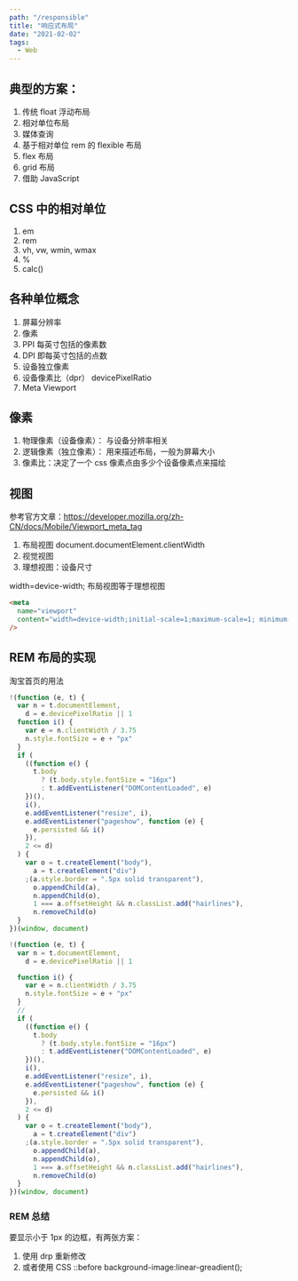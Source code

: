 ```yaml
---
path: "/responsible"
title: "响应式布局"
date: "2021-02-02"
tags:
  - Web
---
```


## 典型的方案：

1. 传统 float 浮动布局
2. 相对单位布局
3. 媒体查询
4. 基于相对单位 rem 的 flexible 布局
5. flex 布局
6. grid 布局
7. 借助 JavaScript

## CSS 中的相对单位

1. em
2. rem
3. vh, vw, wmin, wmax
4. %
5. calc()

## 各种单位概念

1. 屏幕分辨率
2. 像素
3. PPI 每英寸包括的像素数
4. DPI 即每英寸包括的点数
5. 设备独立像素
6. 设备像素比（dpr） devicePixelRatio
7. Meta Viewport

## 像素

1. 物理像素（设备像素）： 与设备分辨率相关
2. 逻辑像素（独立像素）： 用来描述布局，一般为屏幕大小
3. 像素比：决定了一个 css 像素点由多少个设备像素点来描绘

## 视图

参考官方文章：https://developer.mozilla.org/zh-CN/docs/Mobile/Viewport_meta_tag

1. 布局视图 document.documentElement.clientWidth
2. 视觉视图
3. 理想视图：设备尺寸

width=device-width; 布局视图等于理想视图

```html
<meta
  name="viewport"
  content="width=device-width;initial-scale=1;maximum-scale=1; minimum-scale=1; user-scalable=no;"
/>
```

## REM 布局的实现

淘宝首页的用法

```js
!(function (e, t) {
  var n = t.documentElement,
    d = e.devicePixelRatio || 1
  function i() {
    var e = n.clientWidth / 3.75
    n.style.fontSize = e + "px"
  }
  if (
    ((function e() {
      t.body
        ? (t.body.style.fontSize = "16px")
        : t.addEventListener("DOMContentLoaded", e)
    })(),
    i(),
    e.addEventListener("resize", i),
    e.addEventListener("pageshow", function (e) {
      e.persisted && i()
    }),
    2 <= d)
  ) {
    var o = t.createElement("body"),
      a = t.createElement("div")
    ;(a.style.border = ".5px solid transparent"),
      o.appendChild(a),
      n.appendChild(o),
      1 === a.offsetHeight && n.classList.add("hairlines"),
      n.removeChild(o)
  }
})(window, document)

!(function (e, t) {
  var n = t.documentElement,
    d = e.devicePixelRatio || 1

  function i() {
    var e = n.clientWidth / 3.75
    n.style.fontSize = e + "px"
  }
  //
  if (
    ((function e() {
      t.body
        ? (t.body.style.fontSize = "16px")
        : t.addEventListener("DOMContentLoaded", e)
    })(),
    i(),
    e.addEventListener("resize", i),
    e.addEventListener("pageshow", function (e) {
      e.persisted && i()
    }),
    2 <= d)
  ) {
    var o = t.createElement("body"),
      a = t.createElement("div")
    ;(a.style.border = ".5px solid transparent"),
      o.appendChild(a),
      n.appendChild(o),
      1 === a.offsetHeight && n.classList.add("hairlines"),
      n.removeChild(o)
  }
})(window, document)
```

### REM 总结

要显示小于 1px 的边框，有两张方案：

1. 使用 drp 重新修改<meta name="viewport" content="width=device-width; initial-scale=1/dpr, maximum-scale=1/dpr" >
2. 或者使用 CSS ::before background-image:linear-greadient();
